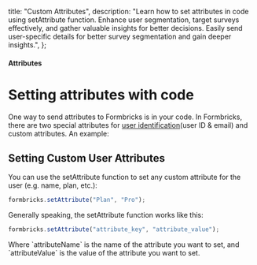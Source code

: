   title: "Custom Attributes",
  description:
    "Learn how to set attributes in code using setAttribute function. Enhance user segmentation, target surveys effectively, and gather valuable insights for better decisions. Easily send user-specific details for better survey segmentation and gain deeper insights.",
};

#### Attributes

# Setting attributes with code

One way to send attributes to Formbricks is in your code. In Formbricks, there are two special attributes for [user identification](/docs/attributes/identify-users)(user ID & email) and custom attributes. An example:

## Setting Custom User Attributes

You can use the setAttribute function to set any custom attribute for the user (e.g. name, plan, etc.):
<Col>
<CodeGroup title="Setting Plan to Pro">

```javascript
formbricks.setAttribute("Plan", "Pro");
```

</CodeGroup>
</Col>
Generally speaking, the setAttribute function works like this:
<Col>
<CodeGroup title="Setting Custom Attributes">

```javascript
formbricks.setAttribute("attribute_key", "attribute_value");
```

</CodeGroup>
</Col>
Where `attributeName` is the name of the attribute you want to set, and `attributeValue` is the value of the attribute you want to set.
